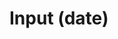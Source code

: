 


# Input (date)

<div className="d-flex gap-2 align-items-center">
  <Tags />
  <DeprecatedTags
    url="/docs/legacy/input"
    hasDeprecatedAncestor={true}
  ></DeprecatedTags>
</div>

<br />
<br />

<LinkableDocsTabs>
  <DocsUx />
  <DocsCode />
</LinkableDocsTabs>

